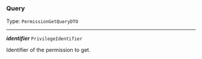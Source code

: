 


### Query

Type: `PermissionGetQueryDTO`

---

***identifier*** `PrivilegeIdentifier`

Identifier of the permission to get.


